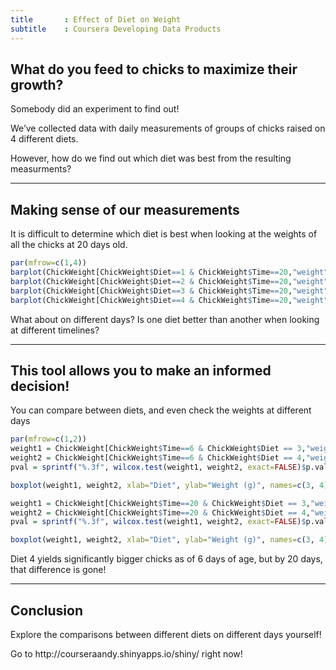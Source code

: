 ```yaml
---
title       : Effect of Diet on Weight
subtitle    : Coursera Developing Data Products
---
```


## What do you feed to chicks to maximize their growth?

Somebody did an experiment to find out!

We've collected data with daily measurements of groups of chicks raised on 4 different diets.

However, how do we find out which diet was best from the resulting measurments?

---

## Making sense of our measurements

It is difficult to determine which diet is best when looking at the weights of all the chicks at 20 days old.

```r
par(mfrow=c(1,4))
barplot(ChickWeight[ChickWeight$Diet==1 & ChickWeight$Time==20,"weight"],main="Diet 1, Day 20", xlab="Chicks", ylab="Weight (g)")
barplot(ChickWeight[ChickWeight$Diet==2 & ChickWeight$Time==20,"weight"],main="Diet 2, Day 20", xlab="Chicks", ylab="Weight (g)")
barplot(ChickWeight[ChickWeight$Diet==3 & ChickWeight$Time==20,"weight"],main="Diet 3, Day 20", xlab="Chicks", ylab="Weight (g)")
barplot(ChickWeight[ChickWeight$Diet==4 & ChickWeight$Time==20,"weight"],main="Diet 4, Day 20", xlab="Chicks", ylab="Weight (g)")

```

What about on different days? Is one diet better than another when looking at different timelines?

---

## This tool allows you to make an informed decision! 

You can compare between diets, and even check the weights at different days

```r
par(mfrow=c(1,2))
weight1 = ChickWeight[ChickWeight$Time==6 & ChickWeight$Diet == 3,"weight"]
weight2 = ChickWeight[ChickWeight$Time==6 & ChickWeight$Diet == 4,"weight"]
pval = sprintf("%.3f", wilcox.test(weight1, weight2, exact=FALSE)$p.value)

boxplot(weight1, weight2, xlab="Diet", ylab="Weight (g)", names=c(3, 4), main = paste0("Chick Weight at 6 Days Between Diet 3 and Diet 4\n2 sided Wilcoxon p-value =",pval))

weight1 = ChickWeight[ChickWeight$Time==20 & ChickWeight$Diet == 3,"weight"]
weight2 = ChickWeight[ChickWeight$Time==20 & ChickWeight$Diet == 4,"weight"]
pval = sprintf("%.3f", wilcox.test(weight1, weight2, exact=FALSE)$p.value)

boxplot(weight1, weight2, xlab="Diet", ylab="Weight (g)", names=c(3, 4), main = paste0("Chick Weight at 20 Days Between Diet 3 and Diet 4\n2 sided Wilcoxon p-value =",pval))
```
Diet 4 yields significantly bigger chicks as of 6 days of age, but by 20 days, that difference is gone!

---

## Conclusion

Explore the comparisons between different diets on different days yourself!

Go to http://courseraandy.shinyapps.io/shiny/ right now!
